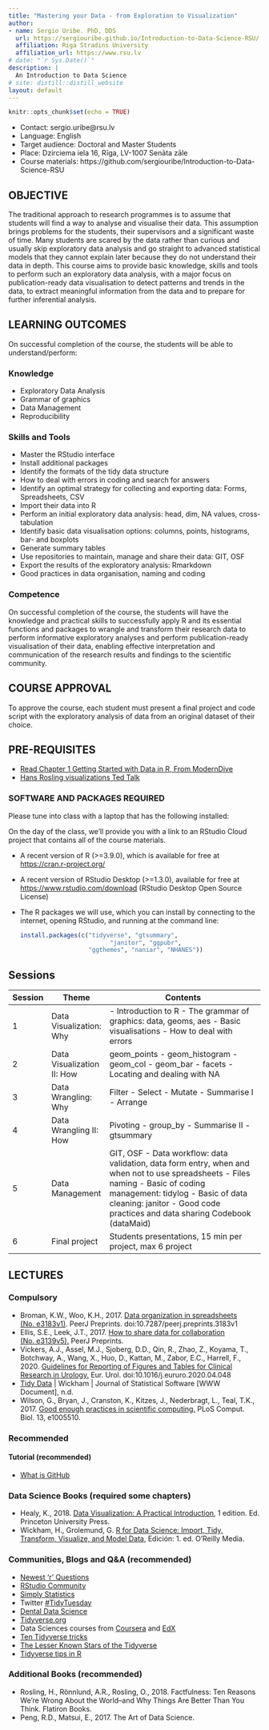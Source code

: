 ```yaml
---
title: "Mastering your Data - from Exploration to Visualization"
author:
- name: Sergio Uribe. PhD, DDS
  url: https://sergiouribe.github.io/Introduction-to-Data-Science-RSU/
  affiliation: Riga Stradins University
  affiliation_url: https://www.rsu.lv
# date: "`r Sys.Date()`"
description: |
  An Introduction to Data Science
# site: distill::distill_website
layout: default
---
```


```r
knitr::opts_chunk$set(echo = TRUE)
```


+ Contact: 	sergio.uribe@rsu.lv
+ Language:	English
+ Target audience:	Doctoral and Master Students
+ Place: 		Dzirciema iela 16, Rīga, LV-1007 Senāta zāle
+ Course materials:	https://github.com/sergiouribe/Introduction-to-Data-Science-RSU


## OBJECTIVE
The traditional approach to research programmes is to assume that students will find a way to analyse and visualise their data. This assumption brings problems for the students, their supervisors and a significant waste of time. Many students are scared by the data rather than curious and usually skip exploratory data analysis and go straight to advanced statistical models that they cannot explain later because they do not understand their data in depth. This course aims to provide basic knowledge, skills and tools to perform such an exploratory data analysis, with a major focus on publication-ready data visualisation to detect patterns and trends in the data, to extract meaningful information from the data and to prepare for further inferential analysis.  

## LEARNING OUTCOMES
On successful completion of the course, the students will be able to understand/perform:

### Knowledge

+ Exploratory Data Analysis
+ Grammar of graphics
+ Data Management
+ Reproducibility 


### Skills and Tools

+ Master the RStudio interface
+ Install additional packages
+ Identify the formats of the tidy data structure
+ How to deal with errors in coding and search for answers
+ Identify an optimal strategy for collecting and exporting data: Forms, Spreadsheets, CSV 
+ Import their data into R
+ Perform an initial exploratory data analysis: head, dim, NA values, cross-tabulation
+ Identify basic data visualisation options: columns, points, histograms, bar- and boxplots
+ Generate summary tables
+ Use repositories to maintain, manage and share their data: GIT, OSF
+ Export the results of the exploratory analysis: Rmarkdown
+ Good practices in data organisation, naming and coding


### Competence

On successful completion of the course, the students will have the knowledge and practical skills to successfully apply R and its essential functions and packages to wrangle and transform their research data to perform informative exploratory analyses and perform publication-ready visualisation of their data, enabling effective interpretation and communication of the research results and findings to the scientific community.

## COURSE APPROVAL
To approve the course, each student must present a final project and code script with the exploratory analysis of data from an original dataset of their choice.

## PRE-REQUISITES
 + [Read Chapter 1 Getting Started with Data in R, From ModernDive](https://moderndive.com/1-getting-started.html)
 + [Hans Rosling visualizations Ted Talk](https://www.ted.com/talks/hans_rosling_the_best_stats_you_ve_ever_seen?language=en)

### SOFTWARE AND PACKAGES REQUIRED 

Please tune into class with a laptop that has the following installed:


<aside>
On the day of the class, we'll provide you with a link to an RStudio Cloud project that contains all of the course materials. 
</aside>

* A recent version of R (>=3.9.0), which is available for free at <https://cran.r-project.org/>

* A recent version of RStudio Desktop (>=1.3.0), available for free at <https://www.rstudio.com/download> (RStudio Desktop Open Source License)

* The R packages we will use, which you can install by connecting to the internet, opening RStudio, and running at the command line:

    ```r
    install.packages(c("tidyverse", "gtsummary", 
      			             "janitor", "ggpubr", 
                       "ggthemes", "naniar", "NHANES"))

    ```
    
## Sessions

| Session 	| Theme                      	| Contents                                                                                                                                                                                                                                  	|
|---------	|----------------------------	|-------------------------------------------------------------------------------------------------------------------------------------------------------------------------------------------------------------------------------------------	|
| 1       	| Data Visualization: Why    	|  - Introduction to R  - The grammar of graphics: data, geoms, aes  - Basic visualisations  - How to deal with errors                                                                                                                      	|
| 2       	| Data Visualization II: How 	| geom_points   - geom_histogram   - geom_col   - geom_bar   - facets   - Locating and dealing with NA                                                                                                                                                          	|
| 3       	| Data Wrangling: Why        	| Filter   - Select   - Mutate   - Summarise I   - Arrange                                                                                                                                                                                                  	|
| 4       	| Data Wrangling II: How     	| Pivoting   - group_by   - Summarise II   - gtsummary                                                                                                                                                                                                  	|
| 5       	| Data Management            	| GIT, OSF   - Data workflow: data validation, data form entry, when and when not to use spreadsheets   - Files naming   - Basic of coding management: tidylog   - Basic of data cleaning: janitor   - Good code practices and data sharing Codebook (dataMaid) 	|
| 6       	| Final project              	| Students presentations, 15 min per project, max 6 project                                                                                                                                                                                 	|

## LECTURES

### Compulsory

+ Broman, K.W., Woo, K.H., 2017. [Data organization in spreadsheets (No. e3183v1)](https://peerj.com/preprints/3183/). PeerJ Preprints. doi:10.7287/peerj.preprints.3183v1
+ Ellis, S.E., Leek, J.T., 2017. [How to share data for collaboration (No. e3139v5).](https://peerj.com/preprints/3139/) PeerJ Preprints. 
+ Vickers, A.J., Assel, M.J., Sjoberg, D.D., Qin, R., Zhao, Z., Koyama, T., Botchway, A., Wang, X., Huo, D., Kattan, M., Zabor, E.C., Harrell, F., 2020. [Guidelines for Reporting of Figures and Tables for Clinical Research in Urology.](https://www.sciencedirect.com/science/article/pii/S030228382030316X) Eur. Urol. doi:10.1016/j.eururo.2020.04.048
+ [Tidy Data](https://www.jstatsoft.org/article/view/v059i10) | Wickham | Journal of Statistical Software [WWW Document], n.d.
+ Wilson, G., Bryan, J., Cranston, K., Kitzes, J., Nederbragt, L., Teal, T.K., 2017. [Good enough practices in scientific computing.](https://journals.plos.org/ploscompbiol/article?id=10.1371/journal.pcbi.1005510) PLoS Comput. Biol. 13, e1005510.

### Recommended

#### Tutorial (recommended)
 + [What is GitHub](https://guides.github.com/activities/hello-world/)  

### Data Science Books (required some chapters)
+ Healy, K., 2018. [Data Visualization: A Practical Introduction](https://socviz.co/), 1 edition. Ed. Princeton University Press.
+ Wickham, H., Grolemund, G. [R for Data Science: Import, Tidy, Transform, Visualize, and Model Data](https://r4ds.had.co.nz/), Edición: 1. ed. O’Reilly Media.


### Communities, Blogs and Q&A (recommended)
 + [Newest 'r' Questions ](https://stackoverflow.com/questions/tagged/r)
 + [RStudio Community](https://community.rstudio.com/)
 + [Simply Statistics](https://simplystatistics.org/)
 + Twitter [#TidyTuesday](https://twitter.com/search?q=%23TidyTuesday)
 + [Dental Data Science](https://dentaldatascience.org/)
 + [Tidyverse.org](https://www.tidyverse.org/)
 + Data Sciences courses from [Coursera](https://www.coursera.org/browse/data-science) and [EdX](https://www.edx.org/course/subject/data-science)
 + [Ten Tidyverse tricks](https://www.youtube.com/watch?v=NDHSBUN_rVU) 
 + [The Lesser Known Stars of the Tidyverse](https://www.youtube.com/watch?v=ax4LXQ5t38k) 
 + [Tidyverse tips in R ](https://www.youtube.com/watch?v=ZM04jn95YP0)


### Additional Books (recommended)
+ Rosling, H., Rönnlund, A.R., Rosling, O., 2018. Factfulness: Ten Reasons We’re Wrong About the World--and Why Things Are Better Than You Think. Flatiron Books.
+ Peng, R.D., Matsui, E., 2017. The Art of Data Science.



